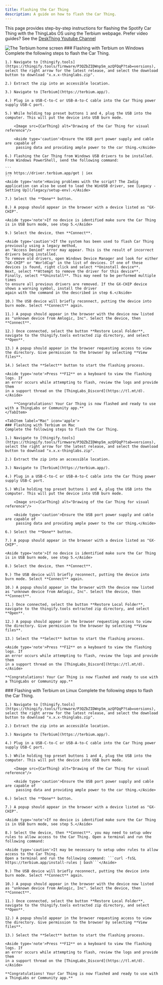 ```yaml
---
title: Flashing the Car Thing
description: A guide on how to flash the Car Thing.
---
```




This page provides step-by-step instructions for flashing the Spotify Car Thing with the ThingLabs OS using the Terbium webpage. Prefer video guides? See the [DeskThing Youtube Channel](https://www.youtube.com/@DeskThing)

<Image src={TerbiumHome} alt="The Terbium home screen" loading="eager" />

<Tabs syncKey="system">
  <TabItem label="Windows" icon='seti:windows'>
  ### Flashing with Terbium on Windows
    Complete the following steps to flash the Car Thing.
    
    1.) Navigate to [thingify.tools](https://thingify.tools/firmware/P3QZbZIDWnp5m_azQFQqP?tab=versions), select the right arrow for the latest release, and select the download button to download "x.x.x-thinglabs.zip".
   
    2.) Extract the zip into an accessible location.
   
    3.) Navigate to [Terbium](https://terbium.app/).

    4.) Plug in a USB-C-to-C or USB-A-to-C cable into the Car Thing power supply USB-C port.

    5.) While holding top preset buttons 1 and 4, plug the USB into the computer. This will put the device into USB burn mode.

        <Image src={CarThing} alt="Drawing of the Car Thing for visual reference"/>

        <Aside type='caution'>Ensure the USB port power supply and cable are capable of 
         passing data and providing ample power to the car thing.</Aside>

    6.) Flashing the Car Thing from Windows USB drivers to be installed. From Windows PowerShell, send the following command:
    
    ```
    irm https://driver.terbium.app/get | iex
    ```
    <Aside type='note'>Having problems with the script? The Zadig application can also be used to load the WinUSB driver, see [Legacy - Setting Up](/legacy/setup-env).</Aside> 

    7.) Select the **Done** button. 

    8.) A popup should appear in the browser with a device listed as "GX-CHIP".

    <Aside type='note'>If no device is identified make sure the Car Thing is in USB burn mode, see step 5.</Aside> 

    9.) Select the device, then **Connect**.

    <Aside type='caution'>If the system has been used to flash Car Thing previously using a legacy method,
    an "Access Denied" error may appear. This is the result of incorrect drivers being installed. 
    To remove old drivers, open Windows Device Manager and look for either 
    "GX-CHIP" or "WorldCup" in the list of devices. If one of these devices is found, right click and select **Uninstall device**. 
    Next, select **Attempt to remove the driver for this device**. Finally, select **Uninstall**. This may need to be performed multiple times 
    to ensure all previous drivers are removed. If the GX-CHIP device shows a warning symbol, install the driver 
    again with the command in the described in step 6.</Aside>

    10.) The USB device will briefly reconnect, putting the device into burn mode. Select **Connect** again.
    
    11.) A popup should appear in the browser with the device now listed as "unknown device from Amlogic, Inc". Select the device, then **Connect**.
    
    12.) Once connected, select the button **Restore Local Folder**, navigate to the thingify.tools extracted zip directory, and select **Open**.

    13.) A popup should appear in the browser requesting access to view the directory. Give permission to the browser by selecting **View files**.

    14.) Select the **Select** button to start the flashing process.

    <Aside type='note'>Press **F12** on a keyboard to view the flashing logs. If
    an error occurs while attempting to flash, review the logs and provide them 
    in a support thread on the [ThingLabs_Discord](https://tl.mt/d).</Aside>

        **Congratulations! Your Car Thing is now flashed and ready to use with a ThingLabs or Community app.** 
    </TabItem>

    <TabItem label="Mac" icon='apple'>
    ### Flashing with Terbium on Mac
    Complete the following steps to flash the Car Thing.

    1.) Navigate to [thingify.tools](https://thingify.tools/firmware/P3QZbZIDWnp5m_azQFQqP?tab=versions), select the right arrow for the latest release, and select the download button to download "x.x.x-thinglabs.zip".
   
    2.) Extract the zip into an accessible location.
   
    3.) Navigate to [Terbium](https://terbium.app/).

    4.) Plug in a USB-C-to-C or USB-A-to-C cable into the Car Thing power supply USB-C port.

    5.) While holding top preset buttons 1 and 4, plug the USB into the computer. This will put the device into USB burn mode.

        <Image src={CarThing} alt="Drawing of the Car Thing for visual reference"/>

        <Aside type='caution'>Ensure the USB port power supply and cable are capable of 
         passing data and providing ample power to the car thing.</Aside>

    6.) Select the **Done** button. 

    7.) A popup should appear in the browser with a device listed as "GX-CHIP".

    <Aside type='note'>If no device is identified make sure the Car Thing is in USB burn mode, see step 5.</Aside> 

    8.) Select the device, then **Connect**.

    9.) The USB device will briefly reconnect, putting the device into burn mode. Select **Connect** again.
    
    10.) A popup should appear in the browser with the device now listed as "unknown device from Amlogic, Inc". Select the device, then **Connect**.
    
    11.) Once connected, select the button **Restore Local Folder**, navigate to the thingify.tools extracted zip directory, and select **Open**.

    12.) A popup should appear in the browser requesting access to view the directory. Give permission to the browser by selecting **View files**.

    13.) Select the **Select** button to start the flashing process.

    <Aside type='note'>Press **F12** on a keyboard to view the flashing logs. If
    an error occurs while attempting to flash, review the logs and provide them 
    in a support thread on the [ThingLabs_Discord](https://tl.mt/d).</Aside>

    **Congratulations! Your Car Thing is now flashed and ready to use with a ThingLabs or Community app.**   
  </TabItem>

  <TabItem label="Linux" icon='linux'>
    ### Flashing with Terbium on Linux
    Complete the following steps to flash the Car Thing.

    1.) Navigate to [thingify.tools](https://thingify.tools/firmware/P3QZbZIDWnp5m_azQFQqP?tab=versions), select the right arrow for the latest release, and select the download button to download "x.x.x-thinglabs.zip".
   
    2.) Extract the zip into an accessible location.
   
    3.) Navigate to [Terbium](https://terbium.app/).

    4.) Plug in a USB-C-to-C or USB-A-to-C cable into the Car Thing power supply USB-C port.

    5.) While holding top preset buttons 1 and 4, plug the USB into the computer. This will put the device into USB burn mode.

        <Image src={CarThing} alt="Drawing of the Car Thing for visual reference"/>

        <Aside type='caution'>Ensure the USB port power supply and cable are capable of 
         passing data and providing ample power to the car thing.</Aside>

    6.) Select the **Done** button. 

    7.) A popup should appear in the browser with a device listed as "GX-CHIP".

    <Aside type='note'>If no device is identified make sure the Car Thing is in USB burn mode, see step 5.</Aside> 

    8.) Select the device, then **Connect**. you may need to setup udev rules to allow access to the Car Thing. Open a terminal and run the following command:

    <Aside type='caution'>It may be necessary to setup udev rules to allow access to the Car Thing. 
    Open a terminal and run the following command: ```curl -fsSL https://terbium.app/install-rules | bash```</Aside>

    9.) The USB device will briefly reconnect, putting the device into burn mode. Select **Connect** again.
    
    10.) A popup should appear in the browser with the device now listed as "unknown device from Amlogic, Inc". Select the device, then **Connect**.
    
    11.) Once connected, select the button **Restore Local Folder**, navigate to the thingify.tools extracted zip directory, and select **Open**.

    12.) A popup should appear in the browser requesting access to view the directory. Give permission to the browser by selecting **View files**.

    13.) Select the **Select** button to start the flashing process.

    <Aside type='note'>Press **F12** on a keyboard to view the flashing logs. If
    an error occurs while attempting to flash, review the logs and provide them 
    in a support thread on the [ThingLabs_Discord](https://tl.mt/d).</Aside>  
    
    **Congratulations! Your Car Thing is now flashed and ready to use with a ThingLabs or Community app.**
  </TabItem>
</Tabs>
